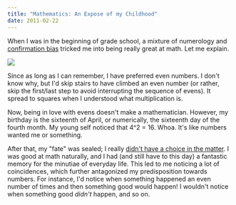 ```yaml
---
title: "Mathematics: An Expose of my Childhood"
date: 2011-02-22
---
```



When I was in the beginning of grade school, a mixture of numerology and [confirmation bias](http://youarenotsosmart.com/2010/06/23/confirmation-bias/) tricked me into being really great at math. Let me explain.

 ![](./11C7D639156D445E8F62463698B3AEAE.png)

Since as long as I can remember, I have preferred even numbers. I don't know why, but I'd skip stairs to have climbed an even number (or rather, skip the first/last step to avoid interrupting the sequence of evens). It spread to squares when I understood what multiplication is.

Now, being in love with evens doesn't make a mathematician. However, my birthday is the sixteenth of April, or numerically, the sixteenth day of the fourth month. My young self noticed that 4^2 = 16. Whoa. It's like numbers wanted me or something.

After that, my "fate" was sealed; I really [didn't have a choice in the matter](http://www.smbc-comics.com/index.php?db=comics&id=2143#comic). I was good at math naturally, and I had (and still have to this day) a fantastic memory for the&nbsp;minutiae&nbsp;of everyday life. This led to me noticing a lot of coincidences, which further antagonized my predisposition towards numbers. For instance, I'd notice when something happened an even number of times and then something good would happen! I wouldn't notice when something good _didn't_ happen, and so on.


  